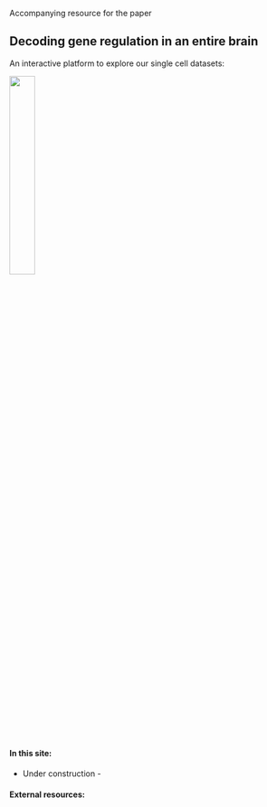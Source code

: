 Accompanying resource for the paper 

## Decoding gene regulation in an entire brain

An interactive platform to explore our single cell datasets:     

<img src="img/visualAbstract.png" width="30%"/>

#### In this site:
<!-- - An introduction to this website, and the type of data we are presenting -->
<!-- - How we combine scRNA with scATAC data, and annotate cell types -->
<!-- - The type of insight we get from this: key TFs, regulatory networks etc. -->
<!-- - Follow cell types, and more general chromatin dynamics across developement -->

- Under construction - 

#### External resources:

<!-- SCOPE / UCSC boxes -->